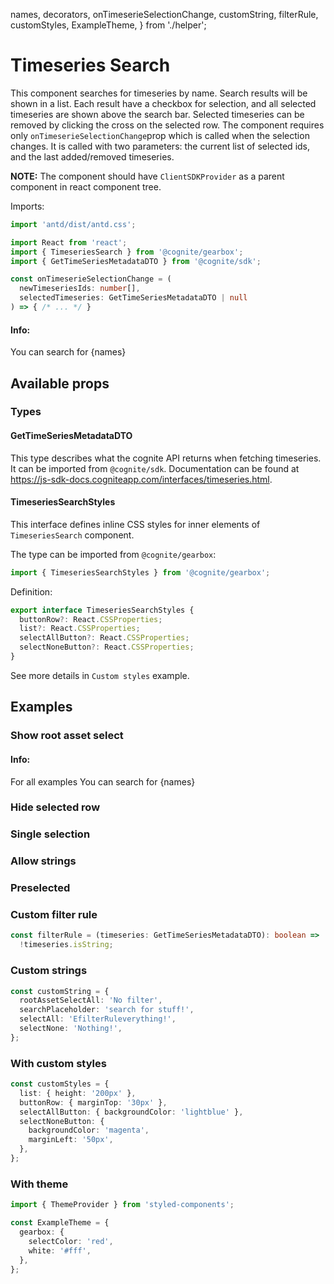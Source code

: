   names,
  decorators,
  onTimeserieSelectionChange,
  customString,
  filterRule,
  customStyles,
  ExampleTheme,
} from './helper';


<Meta title="Time Series/TimeseriesSearch" decorators={decorators} />

# Timeseries Search

This component searches for timeseries by name. Search results will be shown in a list. Each result have a checkbox for selection, and all selected timeseries are shown above the search bar. Selected timeseries can be removed by clicking the cross on the selected row.
The component requires only `onTimeserieSelectionChange`prop which is called when the selection changes. It is called with two parameters: the current list of selected ids, and the last added/removed timeseries.

**NOTE:** The component should have `ClientSDKProvider` as a parent component in react component tree.

Imports:

```typescript
import 'antd/dist/antd.css';

import React from 'react';
import { TimeseriesSearch } from '@cognite/gearbox';
import { GetTimeSeriesMetadataDTO } from '@cognite/sdk';

```

```typescript
const onTimeserieSelectionChange = (
  newTimeseriesIds: number[],
  selectedTimeseries: GetTimeSeriesMetadataDTO | null
) => { /* ... */ }
```

#### Info:

<p>You can search for {names}</p>

<Preview>
  <Story name="Basic usage" >
    <TimeseriesSearch onTimeserieSelectionChange={onTimeserieSelectionChange} />
  </Story>
</Preview>

## Available props

<Props of={TimeseriesSearch} />

### Types

#### GetTimeSeriesMetadataDTO

This type describes what the cognite API returns when fetching timeseries.
It can be imported from `@cognite/sdk`.
Documentation can be found at https://js-sdk-docs.cogniteapp.com/interfaces/timeseries.html.

#### TimeseriesSearchStyles

This interface defines inline CSS styles for inner elements of `TimeseriesSearch` component.

The type can be imported from `@cognite/gearbox`:

```typescript
import { TimeseriesSearchStyles } from '@cognite/gearbox';
```

Definition:

```typescript
export interface TimeseriesSearchStyles {
  buttonRow?: React.CSSProperties;
  list?: React.CSSProperties;
  selectAllButton?: React.CSSProperties;
  selectNoneButton?: React.CSSProperties;
}
```

See more details in `Custom styles` example.

## Examples

### Show root asset select

#### Info:

<p>For all examples You can search for {names}</p>

<Preview>
  <Story name="Show root asset select" >
    <TimeseriesSearch
      onTimeserieSelectionChange={onTimeserieSelectionChange}
      rootAssetSelect={true}
    />
  </Story>
</Preview>

### Hide selected row

<Preview>
  <Story name="Hide selected row" >
    <TimeseriesSearch
      onTimeserieSelectionChange={onTimeserieSelectionChange}
      hideSelected={true}
    />
  </Story>
</Preview>

### Single selection

<Preview>
  <Story name="Single selection" >
    <TimeseriesSearch
      onTimeserieSelectionChange={onTimeserieSelectionChange}
      single={true}
    />
  </Story>
</Preview>

### Allow strings

<Preview>
  <Story name="Allow strings" >
    <TimeseriesSearch
      onTimeserieSelectionChange={onTimeserieSelectionChange}
      allowStrings={true}
    />
  </Story>
</Preview>

### Preselected

<Preview>
  <Story name="Preselected" >
    <TimeseriesSearch
      onTimeserieSelectionChange={onTimeserieSelectionChange}
      selectedTimeseries={[8681821313339919, 285034733763395]}
    />
  </Story>
</Preview>

### Custom filter rule

```typescript
const filterRule = (timeseries: GetTimeSeriesMetadataDTO): boolean =>
  !timeseries.isString;
```

<Preview>
  <Story name="Custom filter rule" >
    <TimeseriesSearch
      onTimeserieSelectionChange={onTimeserieSelectionChange}
      filterRule={filterRule}
    />
  </Story>
</Preview>

### Custom strings

```typescript
const customString = {
  rootAssetSelectAll: 'No filter',
  searchPlaceholder: 'search for stuff!',
  selectAll: 'EfilterRuleverything!',
  selectNone: 'Nothing!',
};

```

<Preview>
  <Story name="Custom strings" >
    <TimeseriesSearch
      onTimeserieSelectionChange={onTimeserieSelectionChange}
      rootAssetSelect={true}
      strings={customString}
    />
  </Story>
</Preview>

### With custom styles

```typescript
const customStyles = {
  list: { height: '200px' },
  buttonRow: { marginTop: '30px' },
  selectAllButton: { backgroundColor: 'lightblue' },
  selectNoneButton: {
    backgroundColor: 'magenta',
    marginLeft: '50px',
  },
};
```

<Preview>
  <Story name="With custom styles" >
    <TimeseriesSearch
      onTimeserieSelectionChange={onTimeserieSelectionChange}
      styles={customStyles}
    />
  </Story>
</Preview>

### With theme

```typescript
import { ThemeProvider } from 'styled-components';

const ExampleTheme = {
  gearbox: {
    selectColor: 'red',
    white: '#fff',
  },
};
```

<Preview>
  <Story name="With theme" >
    <ThemeProvider theme={ExampleTheme}><TimeseriesSearch onTimeserieSelectionChange={onTimeserieSelectionChange}/></ThemeProvider>
  </Story>
</Preview>

